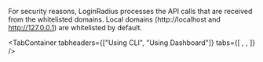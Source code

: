 
For security reasons, LoginRadius processes the API calls that are received from the whitelisted domains. Local domains (http://localhost and http://127.0.0.1) are whitelisted by default.

<TabContainer
  tabheaders={["Using CLI", "Using Dashboard"]}
  tabs={[
    <Tab>
      <CLI />
    </Tab>,
    <Tab>
      <Dashboard />
    </Tab>,
  ]}
/>
